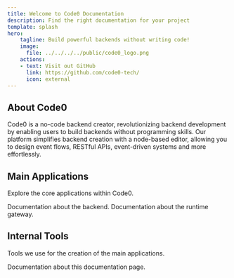 ```yaml
---
title: Welcome to Code0 Documentation
description: Find the right documentation for your project
template: splash
hero:
    tagline: Build powerful backends without writing code!
    image:
      file: ../../../../public/code0_logo.png
    actions:
    - text: Visit out GitHub
      link: https://github.com/code0-tech/
      icon: external
---
```



## About Code0
Code0 is a no-code backend creator, revolutionizing backend development by enabling users to build backends without programming skills. Our platform simplifies backend creation with a node-based editor, allowing you to design event flows, RESTful APIs, event-driven systems and more effortlessly.

## Main Applications
Explore the core applications within Code0.

<CardGrid stagger>
    <Card title='<a href="sagittarius/">Sagittarius</a>' icon="rocket">
        Documentation about the backend.
    </Card>
    <Card title='<a href="aquila/">Aquila</a>' icon="moon">
        Documentation about the runtime gateway.
    </Card>
</CardGrid>

## Internal Tools
Tools we use for the creation of the main applications.

<CardGrid stagger>
    <Card title='<a href="telescopium/">Telescopium</a>' icon="document">
        Documentation about this documentation page.
    </Card>
</CardGrid>
